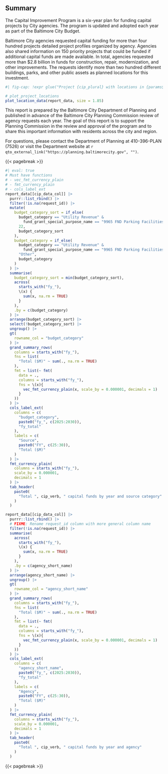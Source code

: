 ## Summary

The Capital Improvement Program is a six-year plan for funding capital projects by City agencies. The program is updated and adopted each year as part of the Baltimore City Budget.

::: {layout="[ 55, 45 ]"}
<div>

Baltimore City agencies requested capital funding for more than four hundred projects detailed project profiles organized by agency. Agencies also shared information on 150 priority projects that could be funded if additional capital funds are made available. In total, agencies requested more than \$2.8 billion in funds for construction, repair, modernization, and other improvements. The requests identify more than two hundred different buildings, parks, and other public assets as planned locations for this investment.

</div>

<div>

```r
#| fig-cap: !expr glue("Project {cip_plural} with locations in {params$title_short}")

# plot_project_locations
plot_location_data(report_data, size = 1.85)
```

</div>
:::

This report is prepared by the Baltimore City Department of Planning and published in advance of the Baltimore City Planning Commission review of agency requests each year. The goal of this report is to support the Planning Commission in the review and approval of the program and to share this important information with residents across the city and region.

For questions, please contact the Department of Planning at 410-396-PLAN (7526) or visit the Department website at `r qto_external_link("https://planning.baltimorecity.gov", "")`.

{{< pagebreak >}}

```r
#| eval: true
# Must have functions
# - vec_fmt_currency_plain
# - fmt_currency_plain
# - cols_label_ext
report_data[[cip_data_col]] |>
  purrr::list_rbind() |>
  filter(!is.na(request_id)) |>
  mutate(
    budget_category_sort = if_else(
      budget_category == "Utility Revenue" &
        fund_grant_special_purpose_name == "9965 FND Parking Facilities Capital Project Fund",
      22,
      budget_category_sort
    ),
    budget_category = if_else(
      budget_category == "Utility Revenue" &
        fund_grant_special_purpose_name == "9965 FND Parking Facilities Capital Project Fund",
      "Other",
      budget_category
    )
  ) |>
  summarise(
    budget_category_sort = min(budget_category_sort),
    across(
      starts_with("fy_"),
      \(x) {
        sum(x, na.rm = TRUE)
      }
    ),
    .by = c(budget_category)
  ) |>
  arrange(budget_category_sort) |>
  select(!budget_category_sort) |>
  ungroup() |>
  gt(
    rowname_col = "budget_category"
  ) |>
  grand_summary_rows(
    columns = starts_with("fy_"),
    fns = list(
      "Total ($M)" ~ sum(., na.rm = TRUE)
    ),
    fmt = list(~ fmt(
      data = .,
      columns = starts_with("fy_"),
      fns = \(x){
        vec_fmt_currency_plain(x, scale_by = 0.000001, decimals = 1)
      }
    ))
  ) |>
  cols_label_ext(
    columns = c(
      "budget_category",
      paste0("fy_", c(2025:2030)),
      "fy_total"
    ),
    labels = c(
      "Source",
      paste0("FY", c(25:30)),
      "Total ($M)"
    )
  ) |>
  fmt_currency_plain(
    columns = starts_with("fy_"),
    scale_by = 0.000001,
    decimals = 1
  ) |>
  tab_header(
    paste0(
      "Total ", cip_verb, " capital funds by year and source category"
    )
  )
```

```r
report_data[[cip_data_col]] |>
  purrr::list_rbind() |>
  # FIXME: Rename request_id column with more general column name
  filter(!is.na(request_id)) |>
  summarise(
    across(
      starts_with("fy_"),
      \(x) {
        sum(x, na.rm = TRUE)
      }
    ),
    .by = c(agency_short_name)
  ) |>
  arrange(agency_short_name) |>
  ungroup() |>
  gt(
    rowname_col = "agency_short_name"
  ) |>
  grand_summary_rows(
    columns = starts_with("fy_"),
    fns = list(
      "Total ($M)" ~ sum(., na.rm = TRUE)
    ),
    fmt = list(~ fmt(
      data = .,
      columns = starts_with("fy_"),
      fns = \(x){
        vec_fmt_currency_plain(x, scale_by = 0.000001, decimals = 1)
      }
    ))
  ) |>
  cols_label_ext(
    columns = c(
      "agency_short_name",
      paste0("fy_", c(2025:2030)),
      "fy_total"
    ),
    labels = c(
      "Agency",
      paste0("FY", c(25:30)),
      "Total ($M)"
    )
  ) |>
  fmt_currency_plain(
    columns = starts_with("fy_"),
    scale_by = 0.000001,
    decimals = 1
  ) |>
  tab_header(
    paste0(
      "Total ", cip_verb, " capital funds by year and agency"
    )
  )
```

<!-- :::{.callout-note collapse=false appearance='simple' title='January 2024 Agency Presentations' icon=true} -->
<!-- -   Baltimore City Information Technology: [Slides](https://planning.baltimorecity.gov/sites/default/files/BCIT%20FY25%20CIP%20Presentation%203.pdf) -->
<!-- -   Department of General Services: [Slides](https://planning.baltimorecity.gov/sites/default/files/FY25%20DGS%20CIP%20Planning%20Presentation%201.17.24_Final%20(1).pdf)  -->
<!-- -   Bureau of Solid Waste (Public Works): [Slides](https://planning.baltimorecity.gov/sites/default/files/FY%2025%20CIP%20Presentation%20-%20BSW%20(Final).pdf)  -->
<!-- -   Water, Wastewater, and Stormwater Utilities (Public Works): [Slides](https://planning.baltimorecity.gov/sites/default/files/FY%2025%20CIP%20Presentation%20-%20BW&WW%20(Final).pdf)  -->
<!-- -   Department of Transportation: [Slides](https://planning.baltimorecity.gov/sites/default/files/DRAFT_BCDOT%20FY25-30%20CIP%20Presentation%20(Jan%2018%202024).pdf)  -->
<!-- -   Department of Recreation and Parks: [Slides](https://planning.baltimorecity.gov/sites/default/files/BCRP%20FY25%20CIP%20Presentation.pdf) -->
<!-- -   Department of Housing & Community Development: [Slides](https://planning.baltimorecity.gov/sites/default/files/DHCD%20CIP%20Presentation%20FY25%20-%20F30.pdf) -->
<!-- -   Baltimore Development Corporation: [Slides](https://planning.baltimorecity.gov/sites/default/files/BDC_CIP_FY25-30%20Presentation.pdf)  -->
<!-- ::: -->

{{< pagebreak >}}

